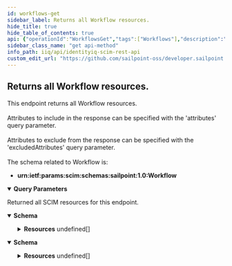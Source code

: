 ```yaml
---
id: workflows-get
sidebar_label: Returns all Workflow resources.
hide_title: true
hide_table_of_contents: true
api: {"operationId":"WorkflowsGet","tags":["Workflows"],"description":"This endpoint returns all Workflow resources. <br /><br />\nAttributes to include in the response can be specified with the 'attributes' query parameter. <br /><br /> \nAttributes to exclude from the response can be specified with the 'excludedAttributes' query parameter. <br /><br />\nThe schema related to Workflow is: <br /> \n- **urn:ietf:params:scim:schemas:sailpoint:1.0:Workflow**\n","parameters":[{"in":"query","name":"filter","schema":{"type":"string","example":"name eq \"Do Provisioning Forms\""},"description":"Allows for query filters according to RFC-7644, Section 3.4.2.2 - not all operations are supported."},{"in":"query","name":"lookupByName","schema":{"type":"boolean","default":false,"example":true},"description":"**(OPTIONAL)** Set to true if the Workflows name is passed instead of the Workflow id."},{"in":"query","name":"sortBy","schema":{"type":"string","example":"name"},"description":"Allows sorting the results by a resource's attributes."},{"in":"query","name":"sortOrder","schema":{"type":"string","default":"ascending","example":"descending"},"description":"Determines what order to sort results in."},{"in":"query","name":"startIndex","schema":{"type":"integer","example":15,"default":1},"description":"Determines the starting index of the result set."},{"in":"query","name":"count","schema":{"type":"integer","example":15,"default":1000},"description":"Specifies the number of results per page."},{"in":"query","name":"attributes","schema":{"type":"string","example":"name"},"description":"A comma-separated list of attributes to return in the response. This query parameter supersedes excludedAttributes, so providing the same attribute(s) to both will result in the attribute(s) being returned."},{"in":"query","name":"excludedAttributes","schema":{"type":"string","example":"name, type"},"description":"A comma-separated list of attributes to exclude from the response. **Some attributes cannot be excluded.**"}],"responses":{"200":{"description":"Returned all SCIM resources for this endpoint.","content":{"application/json":{"schema":{"properties":{"totalResults":{"description":"Number of resources returned for this endpoint.","type":"integer","example":"1,"},"startIndex":{"description":"The starting index of the resource set list. Can be specified with startIndex query parameter.","type":"integer","example":1},"schemas":{"description":"SCIM Schema used for response.","type":"array","items":{"type":"string"},"example":["urn:ietf:params:scim:api:messages:2.0:ListResponse"]},"Resources":{"type":"array","items":{"required":["name"],"properties":{"id":{"description":"Unique identifier of the Workflow.","type":"string","example":"7f00000180281df7818028bf977502f3"},"name":{"description":"Name of the Workflow.","type":"string","example":"Identity Request Approve Identity Changes"},"description":{"description":"Description of the Workflow.","type":"string","example":"\n     The subprocess that drives the Create and Update Identity workflows.\n     This is different then the Identity Request Approve subprocess because this\n     approval process produces a form with the approval so that\n     approvers can update values while approving.\n\n     This subprocess builds the form necessary for the editable approvals\n     and then assimilates that data entered back to the plan, which\n     can be returned from the subprocess.\n"},"type":{"description":"Type of the Workflow.","type":"string","enum":["Batch Provisioning","Scheduled Assignment","Scheduled Role Activation","Managed Attribute","Identity Correlation","Identity Event","Identity Lifecycle","Identity Update","Identity Refresh","LCM Identity","LCM Provisioning","LCM Registration","Policy Violation","Role Modeler","Subprocess","Password Intercept","Alert","Attribute Sync"],"example":"Subprocess"},"handler":{"description":"Handler of the Workflow.","type":"string","example":"sailpoint.api.StandardWorkflowHandler"},"meta":{"type":"object","properties":{"created":{"description":"DateTime when the Workflow was created.","type":"string","example":"2022-04-14T10:44:46.453-05:00"},"location":{"description":"URL to the Workflow.","type":"string","example":"http://localhost:8080/identityiq/scim/v2/Workflows/7f00000180281df7818028bf977502f3"},"lastModified":{"description":"DateTime of Workflow last modification.","type":"string","example":"2022-05-05T15:52:30.119-05:00"},"version":{"description":"Workflow version.","type":"string","example":"W\"1649951086453\""},"resourceType":{"description":"Resource type of the metadata subject.","type":"string","example":"Workflow"}}}}}}}}},"application/scim+json":{"schema":{"properties":{"totalResults":{"description":"Number of Workflow resources returned.","type":"integer","example":"1500,"},"startIndex":{"description":"The starting index of the resource set list. Can be specified with startIndex query parameter.","type":"integer","example":1},"schemas":{"description":"SCIM Schema used for response.","type":"array","items":{"type":"string"},"example":["urn:ietf:params:scim:api:messages:2.0:ListResponse"]},"Resources":{"description":"The SCIM resources returned for this endpoint.","type":"array","items":{"required":["name"],"properties":{"id":{"description":"Unique identifier of the Workflow.","type":"string","example":"7f00000180281df7818028bf977502f3"},"name":{"description":"Name of the Workflow.","type":"string","example":"Identity Request Approve Identity Changes"},"description":{"description":"Description of the Workflow.","type":"string","example":"\n     The subprocess that drives the Create and Update Identity workflows.\n     This is different then the Identity Request Approve subprocess because this\n     approval process produces a form with the approval so that\n     approvers can update values while approving.\n\n     This subprocess builds the form necessary for the editable approvals\n     and then assimilates that data entered back to the plan, which\n     can be returned from the subprocess.\n"},"type":{"description":"Type of the Workflow.","type":"string","enum":["Batch Provisioning","Scheduled Assignment","Scheduled Role Activation","Managed Attribute","Identity Correlation","Identity Event","Identity Lifecycle","Identity Update","Identity Refresh","LCM Identity","LCM Provisioning","LCM Registration","Policy Violation","Role Modeler","Subprocess","Password Intercept","Alert","Attribute Sync"],"example":"Subprocess"},"handler":{"description":"Handler of the Workflow.","type":"string","example":"sailpoint.api.StandardWorkflowHandler"},"meta":{"type":"object","properties":{"created":{"description":"DateTime when the Workflow was created.","type":"string","example":"2022-04-14T10:44:46.453-05:00"},"location":{"description":"URL to the Workflow.","type":"string","example":"http://localhost:8080/identityiq/scim/v2/Workflows/7f00000180281df7818028bf977502f3"},"lastModified":{"description":"DateTime of Workflow last modification.","type":"string","example":"2022-05-05T15:52:30.119-05:00"},"version":{"description":"Workflow version.","type":"string","example":"W\"1649951086453\""},"resourceType":{"description":"Resource type of the metadata subject.","type":"string","example":"Workflow"}}}}}}}}}}}},"method":"get","path":"/Workflows","servers":[{"url":"http://localhost:8080/identityiq/scim/v2","description":"IdentityIQ SCIM server basepath and path to API."}],"security":[{"basicAuth":[]}],"securitySchemes":{"basicAuth":{"type":"http","scheme":"basic"}},"info":{"description":"IdentityIQ REST Endpoint Interface Documentation for SCIM\n","version":"8.3","title":"IdentityIQ SCIM REST API"},"postman":{"name":"Returns all Workflow resources.","description":{"content":"This endpoint returns all Workflow resources. <br /><br />\nAttributes to include in the response can be specified with the 'attributes' query parameter. <br /><br /> \nAttributes to exclude from the response can be specified with the 'excludedAttributes' query parameter. <br /><br />\nThe schema related to Workflow is: <br /> \n- **urn:ietf:params:scim:schemas:sailpoint:1.0:Workflow**\n","type":"text/plain"},"url":{"path":["Workflows"],"host":["{{baseUrl}}"],"query":[{"disabled":false,"description":{"content":"Allows for query filters according to RFC-7644, Section 3.4.2.2 - not all operations are supported.","type":"text/plain"},"key":"filter","value":""},{"disabled":false,"description":{"content":"**(OPTIONAL)** Set to true if the Workflows name is passed instead of the Workflow id.","type":"text/plain"},"key":"lookupByName","value":""},{"disabled":false,"description":{"content":"Allows sorting the results by a resource's attributes.","type":"text/plain"},"key":"sortBy","value":""},{"disabled":false,"description":{"content":"Determines what order to sort results in.","type":"text/plain"},"key":"sortOrder","value":""},{"disabled":false,"description":{"content":"Determines the starting index of the result set.","type":"text/plain"},"key":"startIndex","value":""},{"disabled":false,"description":{"content":"Specifies the number of results per page.","type":"text/plain"},"key":"count","value":""},{"disabled":false,"description":{"content":"A comma-separated list of attributes to return in the response. This query parameter supersedes excludedAttributes, so providing the same attribute(s) to both will result in the attribute(s) being returned.","type":"text/plain"},"key":"attributes","value":""},{"disabled":false,"description":{"content":"A comma-separated list of attributes to exclude from the response. **Some attributes cannot be excluded.**","type":"text/plain"},"key":"excludedAttributes","value":""}],"variable":[]},"header":[{"key":"Accept","value":"application/json"}],"method":"GET"}}
sidebar_class_name: "get api-method"
info_path: iiq/api/identityiq-scim-rest-api
custom_edit_url: "https://github.com/sailpoint-oss/developer.sailpoint.com/issues/new?assignees=&labels=&template=bug-report.md&title=%5BBug%5D+Your+Bug+Report+Here Requesting changes to 'Returns all Workflow resources.' (workflows-get)"
---
```



## Returns all Workflow resources.



This endpoint returns all Workflow resources. <br /><br />
Attributes to include in the response can be specified with the 'attributes' query parameter. <br /><br /> 
Attributes to exclude from the response can be specified with the 'excludedAttributes' query parameter. <br /><br />
The schema related to Workflow is: <br /> 
- **urn:ietf:params:scim:schemas:sailpoint:1.0:Workflow**


<details style={{"marginBottom":"1rem"}} data-collapsed={false} open={true}><summary style={{}}><strong>Query Parameters</strong></summary><div><ul><ParamsItem className={"paramsItem"} param={{"in":"query","name":"filter","schema":{"type":"string","example":"name eq \"Do Provisioning Forms\""},"description":"Allows for query filters according to RFC-7644, Section 3.4.2.2 - not all operations are supported."}}></ParamsItem><ParamsItem className={"paramsItem"} param={{"in":"query","name":"lookupByName","schema":{"type":"boolean","default":false,"example":true},"description":"**(OPTIONAL)** Set to true if the Workflows name is passed instead of the Workflow id."}}></ParamsItem><ParamsItem className={"paramsItem"} param={{"in":"query","name":"sortBy","schema":{"type":"string","example":"name"},"description":"Allows sorting the results by a resource's attributes."}}></ParamsItem><ParamsItem className={"paramsItem"} param={{"in":"query","name":"sortOrder","schema":{"type":"string","default":"ascending","example":"descending"},"description":"Determines what order to sort results in."}}></ParamsItem><ParamsItem className={"paramsItem"} param={{"in":"query","name":"startIndex","schema":{"type":"integer","example":15,"default":1},"description":"Determines the starting index of the result set."}}></ParamsItem><ParamsItem className={"paramsItem"} param={{"in":"query","name":"count","schema":{"type":"integer","example":15,"default":1000},"description":"Specifies the number of results per page."}}></ParamsItem><ParamsItem className={"paramsItem"} param={{"in":"query","name":"attributes","schema":{"type":"string","example":"name"},"description":"A comma-separated list of attributes to return in the response. This query parameter supersedes excludedAttributes, so providing the same attribute(s) to both will result in the attribute(s) being returned."}}></ParamsItem><ParamsItem className={"paramsItem"} param={{"in":"query","name":"excludedAttributes","schema":{"type":"string","example":"name, type"},"description":"A comma-separated list of attributes to exclude from the response. **Some attributes cannot be excluded.**"}}></ParamsItem></ul></div></details><div><ApiTabs><TabItem label={"200"} value={"200"}><div>

Returned all SCIM resources for this endpoint.

</div><div><MimeTabs schemaType={"response"}><TabItem label={"application/json"} value={"application/json"}><SchemaTabs><TabItem label={"Schema"} value={"Schema"}><details style={{}} data-collapsed={false} open={true}><summary style={{"textAlign":"left"}}><strong>Schema</strong></summary><div style={{"textAlign":"left","marginLeft":"1rem"}}></div><ul style={{"marginLeft":"1rem"}}><SchemaItem collapsible={false} name={"totalResults"} required={false} deprecated={undefined} schemaDescription={"Number of resources returned for this endpoint."} schemaName={"integer"} qualifierMessage={undefined} defaultValue={undefined}></SchemaItem><SchemaItem collapsible={false} name={"startIndex"} required={false} deprecated={undefined} schemaDescription={"The starting index of the resource set list. Can be specified with startIndex query parameter."} schemaName={"integer"} qualifierMessage={undefined} defaultValue={undefined}></SchemaItem><SchemaItem collapsible={false} name={"schemas"} required={false} deprecated={undefined} schemaDescription={"SCIM Schema used for response."} schemaName={"string[]"} qualifierMessage={undefined} defaultValue={undefined}></SchemaItem><SchemaItem collapsible={true} className={"schemaItem"}><details style={{}}><summary style={{}}><strong>Resources</strong><span style={{"opacity":"0.6"}}> undefined[]</span></summary><div style={{"marginLeft":"1rem"}}><SchemaItem collapsible={false} name={"id"} required={false} deprecated={undefined} schemaDescription={"Unique identifier of the Workflow."} schemaName={"string"} qualifierMessage={undefined} defaultValue={undefined}></SchemaItem><SchemaItem collapsible={false} name={"name"} required={false} deprecated={undefined} schemaDescription={"Name of the Workflow."} schemaName={"string"} qualifierMessage={undefined} defaultValue={undefined}></SchemaItem><SchemaItem collapsible={false} name={"description"} required={false} deprecated={undefined} schemaDescription={"Description of the Workflow."} schemaName={"string"} qualifierMessage={undefined} defaultValue={undefined}></SchemaItem><SchemaItem collapsible={false} name={"type"} required={false} deprecated={undefined} schemaDescription={"Type of the Workflow."} schemaName={"string"} qualifierMessage={"**Possible values:** [`Batch Provisioning`, `Scheduled Assignment`, `Scheduled Role Activation`, `Managed Attribute`, `Identity Correlation`, `Identity Event`, `Identity Lifecycle`, `Identity Update`, `Identity Refresh`, `LCM Identity`, `LCM Provisioning`, `LCM Registration`, `Policy Violation`, `Role Modeler`, `Subprocess`, `Password Intercept`, `Alert`, `Attribute Sync`]"} defaultValue={undefined}></SchemaItem><SchemaItem collapsible={false} name={"handler"} required={false} deprecated={undefined} schemaDescription={"Handler of the Workflow."} schemaName={"string"} qualifierMessage={undefined} defaultValue={undefined}></SchemaItem><SchemaItem collapsible={true} className={"schemaItem"}><details style={{}}><summary style={{}}><strong>meta</strong><span style={{"opacity":"0.6"}}> object</span></summary><div style={{"marginLeft":"1rem"}}><SchemaItem collapsible={false} name={"created"} required={false} deprecated={undefined} schemaDescription={"DateTime when the Workflow was created."} schemaName={"string"} qualifierMessage={undefined} defaultValue={undefined}></SchemaItem><SchemaItem collapsible={false} name={"location"} required={false} deprecated={undefined} schemaDescription={"URL to the Workflow."} schemaName={"string"} qualifierMessage={undefined} defaultValue={undefined}></SchemaItem><SchemaItem collapsible={false} name={"lastModified"} required={false} deprecated={undefined} schemaDescription={"DateTime of Workflow last modification."} schemaName={"string"} qualifierMessage={undefined} defaultValue={undefined}></SchemaItem><SchemaItem collapsible={false} name={"version"} required={false} deprecated={undefined} schemaDescription={"Workflow version."} schemaName={"string"} qualifierMessage={undefined} defaultValue={undefined}></SchemaItem><SchemaItem collapsible={false} name={"resourceType"} required={false} deprecated={undefined} schemaDescription={"Resource type of the metadata subject."} schemaName={"string"} qualifierMessage={undefined} defaultValue={undefined}></SchemaItem></div></details></SchemaItem></div></details></SchemaItem></ul></details></TabItem><TabItem label={"Example (from schema)"} value={"Example (from schema)"}><ResponseSamples responseExample={"{\n  \"totalResults\": \"1,\",\n  \"startIndex\": 1,\n  \"schemas\": [\n    \"urn:ietf:params:scim:api:messages:2.0:ListResponse\"\n  ],\n  \"Resources\": [\n    {\n      \"id\": \"7f00000180281df7818028bf977502f3\",\n      \"name\": \"Identity Request Approve Identity Changes\",\n      \"description\": \"\\n     The subprocess that drives the Create and Update Identity workflows.\\n     This is different then the Identity Request Approve subprocess because this\\n     approval process produces a form with the approval so that\\n     approvers can update values while approving.\\n\\n     This subprocess builds the form necessary for the editable approvals\\n     and then assimilates that data entered back to the plan, which\\n     can be returned from the subprocess.\\n\",\n      \"type\": \"Subprocess\",\n      \"handler\": \"sailpoint.api.StandardWorkflowHandler\",\n      \"meta\": {\n        \"created\": \"2022-04-14T10:44:46.453-05:00\",\n        \"location\": \"http://localhost:8080/identityiq/scim/v2/Workflows/7f00000180281df7818028bf977502f3\",\n        \"lastModified\": \"2022-05-05T15:52:30.119-05:00\",\n        \"version\": \"W\\\"1649951086453\\\"\",\n        \"resourceType\": \"Workflow\"\n      }\n    }\n  ]\n}"} language={"json"}></ResponseSamples></TabItem></SchemaTabs></TabItem><TabItem label={"application/scim+json"} value={"application/scim+json"}><SchemaTabs><TabItem label={"Schema"} value={"Schema"}><details style={{}} data-collapsed={false} open={true}><summary style={{"textAlign":"left"}}><strong>Schema</strong></summary><div style={{"textAlign":"left","marginLeft":"1rem"}}></div><ul style={{"marginLeft":"1rem"}}><SchemaItem collapsible={false} name={"totalResults"} required={false} deprecated={undefined} schemaDescription={"Number of Workflow resources returned."} schemaName={"integer"} qualifierMessage={undefined} defaultValue={undefined}></SchemaItem><SchemaItem collapsible={false} name={"startIndex"} required={false} deprecated={undefined} schemaDescription={"The starting index of the resource set list. Can be specified with startIndex query parameter."} schemaName={"integer"} qualifierMessage={undefined} defaultValue={undefined}></SchemaItem><SchemaItem collapsible={false} name={"schemas"} required={false} deprecated={undefined} schemaDescription={"SCIM Schema used for response."} schemaName={"string[]"} qualifierMessage={undefined} defaultValue={undefined}></SchemaItem><SchemaItem collapsible={true} className={"schemaItem"}><details style={{}}><summary style={{}}><strong>Resources</strong><span style={{"opacity":"0.6"}}> undefined[]</span></summary><div style={{"marginLeft":"1rem"}}><div style={{"marginTop":".5rem","marginBottom":".5rem"}}>

The SCIM resources returned for this endpoint.

</div><SchemaItem collapsible={false} name={"id"} required={false} deprecated={undefined} schemaDescription={"Unique identifier of the Workflow."} schemaName={"string"} qualifierMessage={undefined} defaultValue={undefined}></SchemaItem><SchemaItem collapsible={false} name={"name"} required={false} deprecated={undefined} schemaDescription={"Name of the Workflow."} schemaName={"string"} qualifierMessage={undefined} defaultValue={undefined}></SchemaItem><SchemaItem collapsible={false} name={"description"} required={false} deprecated={undefined} schemaDescription={"Description of the Workflow."} schemaName={"string"} qualifierMessage={undefined} defaultValue={undefined}></SchemaItem><SchemaItem collapsible={false} name={"type"} required={false} deprecated={undefined} schemaDescription={"Type of the Workflow."} schemaName={"string"} qualifierMessage={"**Possible values:** [`Batch Provisioning`, `Scheduled Assignment`, `Scheduled Role Activation`, `Managed Attribute`, `Identity Correlation`, `Identity Event`, `Identity Lifecycle`, `Identity Update`, `Identity Refresh`, `LCM Identity`, `LCM Provisioning`, `LCM Registration`, `Policy Violation`, `Role Modeler`, `Subprocess`, `Password Intercept`, `Alert`, `Attribute Sync`]"} defaultValue={undefined}></SchemaItem><SchemaItem collapsible={false} name={"handler"} required={false} deprecated={undefined} schemaDescription={"Handler of the Workflow."} schemaName={"string"} qualifierMessage={undefined} defaultValue={undefined}></SchemaItem><SchemaItem collapsible={true} className={"schemaItem"}><details style={{}}><summary style={{}}><strong>meta</strong><span style={{"opacity":"0.6"}}> object</span></summary><div style={{"marginLeft":"1rem"}}><SchemaItem collapsible={false} name={"created"} required={false} deprecated={undefined} schemaDescription={"DateTime when the Workflow was created."} schemaName={"string"} qualifierMessage={undefined} defaultValue={undefined}></SchemaItem><SchemaItem collapsible={false} name={"location"} required={false} deprecated={undefined} schemaDescription={"URL to the Workflow."} schemaName={"string"} qualifierMessage={undefined} defaultValue={undefined}></SchemaItem><SchemaItem collapsible={false} name={"lastModified"} required={false} deprecated={undefined} schemaDescription={"DateTime of Workflow last modification."} schemaName={"string"} qualifierMessage={undefined} defaultValue={undefined}></SchemaItem><SchemaItem collapsible={false} name={"version"} required={false} deprecated={undefined} schemaDescription={"Workflow version."} schemaName={"string"} qualifierMessage={undefined} defaultValue={undefined}></SchemaItem><SchemaItem collapsible={false} name={"resourceType"} required={false} deprecated={undefined} schemaDescription={"Resource type of the metadata subject."} schemaName={"string"} qualifierMessage={undefined} defaultValue={undefined}></SchemaItem></div></details></SchemaItem></div></details></SchemaItem></ul></details></TabItem><TabItem label={"Example (from schema)"} value={"Example (from schema)"}><ResponseSamples responseExample={"{\n  \"totalResults\": \"1500,\",\n  \"startIndex\": 1,\n  \"schemas\": [\n    \"urn:ietf:params:scim:api:messages:2.0:ListResponse\"\n  ],\n  \"Resources\": [\n    {\n      \"id\": \"7f00000180281df7818028bf977502f3\",\n      \"name\": \"Identity Request Approve Identity Changes\",\n      \"description\": \"\\n     The subprocess that drives the Create and Update Identity workflows.\\n     This is different then the Identity Request Approve subprocess because this\\n     approval process produces a form with the approval so that\\n     approvers can update values while approving.\\n\\n     This subprocess builds the form necessary for the editable approvals\\n     and then assimilates that data entered back to the plan, which\\n     can be returned from the subprocess.\\n\",\n      \"type\": \"Subprocess\",\n      \"handler\": \"sailpoint.api.StandardWorkflowHandler\",\n      \"meta\": {\n        \"created\": \"2022-04-14T10:44:46.453-05:00\",\n        \"location\": \"http://localhost:8080/identityiq/scim/v2/Workflows/7f00000180281df7818028bf977502f3\",\n        \"lastModified\": \"2022-05-05T15:52:30.119-05:00\",\n        \"version\": \"W\\\"1649951086453\\\"\",\n        \"resourceType\": \"Workflow\"\n      }\n    }\n  ]\n}"} language={"json"}></ResponseSamples></TabItem></SchemaTabs></TabItem></MimeTabs></div></TabItem></ApiTabs></div>